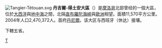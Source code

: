 [[File:Tangier-Tétouan.svg|right]]
'''丹吉爾-得土安大區'''（{{lang-ar|طنجة تطوان|}}）是[[摩洛哥|摩洛哥]]北部曾经的一個大區，位於[[大西洋|大西洋]]與[[地中海|地中海]]之間，北隔[[直布羅陀海峽|直布羅陀海峽]]與[[歐洲|歐洲]]相望。面積11,570平方公里。2004年人口2,470,372人。首府[[丹尼爾|丹尼爾]]。该大区与西班牙（休达）接壤。

下轄五省。

{{摩洛哥行政區劃}}

[[Category:摩洛哥前大区|T]]